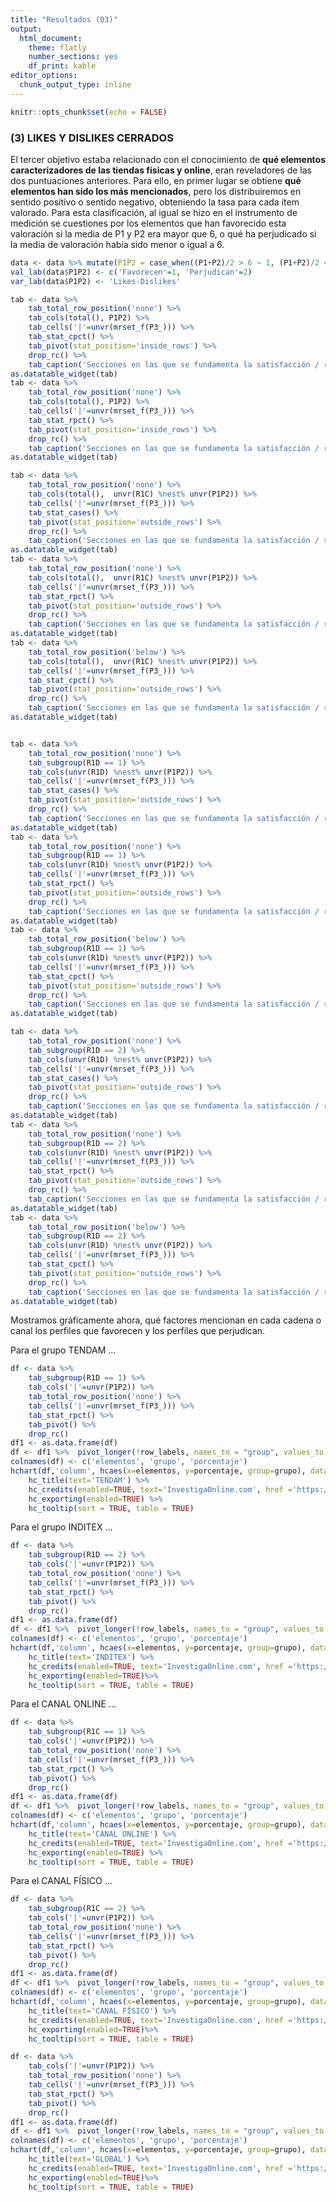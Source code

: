 ```yaml
---
title: "Resultados (03)"
output: 
  html_document: 
    theme: flatly
    number_sections: yes
    df_print: kable
editor_options: 
  chunk_output_type: inline
---
```


```r
knitr::opts_chunk$set(echo = FALSE)
```

### (3) LIKES Y DISLIKES CERRADOS

El tercer objetivo estaba relacionado con el conocimiento de **qué elementos caracterizadores de las tiendas físicas y online**, eran reveladores de las dos puntuaciones anteriores. Para ello, en primer lugar se obtiene **qué elementos han sido los más mencionados**, pero los distribuiremos en sentido positivo o sentido negativo, obteniendo la tasa para cada ítem valorado. Para esta clasificación, al igual se hizo en el instrumento de medición se cuestiones por los elementos que han favorecido esta valoración si la media de P1 y P2 era mayor que 6, o qué ha perjudicado si la media de valoración había sido menor o igual a 6.

```r
data <- data %>% mutate(P1P2 = case_when((P1+P2)/2 > 6 ~ 1, (P1+P2)/2 <=6 ~ 2))
val_lab(data$P1P2) <- c('Favorecen'=1, 'Perjudican'=2)
var_lab(data$P1P2) <- 'Likes-Dislikes'

tab <- data %>%
    tab_total_row_position('none') %>%
    tab_cols(total(), P1P2) %>%
	tab_cells('|'=unvr(mrset_f(P3_))) %>%
    tab_stat_cpct() %>%
    tab_pivot(stat_position='inside_rows') %>%
    drop_rc() %>%
    tab_caption('Secciones en las que se fundamenta la satisfacción / recomendación (% columna)')
as.datatable_widget(tab)
tab <- data %>%
    tab_total_row_position('none') %>%
    tab_cols(total(), P1P2) %>%
	tab_cells('|'=unvr(mrset_f(P3_))) %>%
    tab_stat_rpct() %>% 
    tab_pivot(stat_position='inside_rows') %>%
    drop_rc() %>%
    tab_caption('Secciones en las que se fundamenta la satisfacción / recomendación (% fila)')
as.datatable_widget(tab)

tab <- data %>%
    tab_total_row_position('none') %>%
    tab_cols(total(),  unvr(R1C) %nest% unvr(P1P2)) %>%
	tab_cells('|'=unvr(mrset_f(P3_))) %>%
	tab_stat_cases() %>%
    tab_pivot(stat_position='outside_rows') %>%
    drop_rc() %>%
    tab_caption('Secciones en las que se fundamenta la satisfacción / recomendación (casos)')
as.datatable_widget(tab)
tab <- data %>%
    tab_total_row_position('none') %>%
    tab_cols(total(),  unvr(R1C) %nest% unvr(P1P2)) %>%
	tab_cells('|'=unvr(mrset_f(P3_))) %>%
	tab_stat_rpct() %>%
    tab_pivot(stat_position='outside_rows') %>%
    drop_rc() %>%
    tab_caption('Secciones en las que se fundamenta la satisfacción / recomendación (% fila)')
as.datatable_widget(tab)
tab <- data %>%
    tab_total_row_position('below') %>%
    tab_cols(total(),  unvr(R1C) %nest% unvr(P1P2)) %>%
	tab_cells('|'=unvr(mrset_f(P3_))) %>%
	tab_stat_cpct() %>%
    tab_pivot(stat_position='outside_rows') %>%
    drop_rc() %>%
    tab_caption('Secciones en las que se fundamenta la satisfacción / recomendación (% columna)')
as.datatable_widget(tab)


tab <- data %>%
    tab_total_row_position('none') %>%
    tab_subgroup(R1D == 1) %>% 
    tab_cols(unvr(R1D) %nest% unvr(P1P2)) %>%
	tab_cells('|'=unvr(mrset_f(P3_))) %>%
	tab_stat_cases() %>%
    tab_pivot(stat_position='outside_rows') %>%
    drop_rc() %>%
    tab_caption('Secciones en las que se fundamenta la satisfacción / recomendación (casos)')
as.datatable_widget(tab)
tab <- data %>%
    tab_total_row_position('none') %>%
    tab_subgroup(R1D == 1) %>% 
    tab_cols(unvr(R1D) %nest% unvr(P1P2)) %>%
	tab_cells('|'=unvr(mrset_f(P3_))) %>%
	tab_stat_rpct() %>%
    tab_pivot(stat_position='outside_rows') %>%
    drop_rc() %>%
    tab_caption('Secciones en las que se fundamenta la satisfacción / recomendación (% fila)')
as.datatable_widget(tab)
tab <- data %>%
    tab_total_row_position('below') %>%
    tab_subgroup(R1D == 1) %>% 
    tab_cols(unvr(R1D) %nest% unvr(P1P2)) %>%
	tab_cells('|'=unvr(mrset_f(P3_))) %>%
	tab_stat_cpct() %>%
    tab_pivot(stat_position='outside_rows') %>%
    drop_rc() %>%
    tab_caption('Secciones en las que se fundamenta la satisfacción / recomendación (% columna)')
as.datatable_widget(tab)

tab <- data %>%
    tab_total_row_position('none') %>%
    tab_subgroup(R1D == 2) %>% 
    tab_cols(unvr(R1D) %nest% unvr(P1P2)) %>%
	tab_cells('|'=unvr(mrset_f(P3_))) %>%
	tab_stat_cases() %>%
    tab_pivot(stat_position='outside_rows') %>%
    drop_rc() %>%
    tab_caption('Secciones en las que se fundamenta la satisfacción / recomendación (casos)')
as.datatable_widget(tab)
tab <- data %>%
    tab_total_row_position('none') %>%
    tab_subgroup(R1D == 2) %>% 
    tab_cols(unvr(R1D) %nest% unvr(P1P2)) %>%
	tab_cells('|'=unvr(mrset_f(P3_))) %>%
	tab_stat_rpct() %>%
    tab_pivot(stat_position='outside_rows') %>%
    drop_rc() %>%
    tab_caption('Secciones en las que se fundamenta la satisfacción / recomendación (% fila)')
as.datatable_widget(tab)
tab <- data %>%
    tab_total_row_position('below') %>%
    tab_subgroup(R1D == 2) %>% 
    tab_cols(unvr(R1D) %nest% unvr(P1P2)) %>%
	tab_cells('|'=unvr(mrset_f(P3_))) %>%
	tab_stat_cpct() %>%
    tab_pivot(stat_position='outside_rows') %>%
    drop_rc() %>%
    tab_caption('Secciones en las que se fundamenta la satisfacción / recomendación (% columna)')
as.datatable_widget(tab)
```

Mostramos gráficamente ahora, qué factores mencionan en cada cadena o canal los perfiles que favorecen y los perfiles que perjudican.

Para el grupo TENDAM ...

```r
df <- data %>%
    tab_subgroup(R1D == 1) %>%
    tab_cols('|'=unvr(P1P2)) %>%
    tab_total_row_position('none') %>%
	tab_cells('|'=unvr(mrset_f(P3_))) %>%
	tab_stat_rpct() %>%
    tab_pivot() %>%
    drop_rc()
df1 <- as.data.frame(df)
df <- df1 %>%  pivot_longer(!row_labels, names_to = "group", values_to = "y")
colnames(df) <- c('elementos', 'grupo', 'porcentaje')
hchart(df,'column', hcaes(x=elementos, y=porcentaje, group=grupo), dataLabels=list(enabled=TRUE, format='{point.y:.1f} %')) %>%
    hc_title(text='TENDAM') %>%
    hc_credits(enabled=TRUE, text='InvestigaOnline.com', href ='https://www.investigaonline.com') %>%
    hc_exporting(enabled=TRUE) %>%
    hc_tooltip(sort = TRUE, table = TRUE)
```

Para el grupo INDITEX ...

```r
df <- data %>%
    tab_subgroup(R1D == 2) %>%
    tab_cols('|'=unvr(P1P2)) %>%
    tab_total_row_position('none') %>%
	tab_cells('|'=unvr(mrset_f(P3_))) %>%
	tab_stat_rpct() %>%
    tab_pivot() %>%
    drop_rc()
df1 <- as.data.frame(df)
df <- df1 %>%  pivot_longer(!row_labels, names_to = "group", values_to = "y")
colnames(df) <- c('elementos', 'grupo', 'porcentaje')
hchart(df,'column', hcaes(x=elementos, y=porcentaje, group=grupo), dataLabels=list(enabled=TRUE, format='{point.y:.1f} %')) %>%
    hc_title(text='INDITEX') %>%
    hc_credits(enabled=TRUE, text='InvestigaOnline.com', href ='https://www.investigaonline.com') %>%
    hc_exporting(enabled=TRUE)%>%
    hc_tooltip(sort = TRUE, table = TRUE)

```
Para el CANAL ONLINE ...

```r
df <- data %>%
    tab_subgroup(R1C == 1) %>%
    tab_cols('|'=unvr(P1P2)) %>%
    tab_total_row_position('none') %>%
	tab_cells('|'=unvr(mrset_f(P3_))) %>%
	tab_stat_rpct() %>%
    tab_pivot() %>%
    drop_rc()
df1 <- as.data.frame(df)
df <- df1 %>%  pivot_longer(!row_labels, names_to = "group", values_to = "y")
colnames(df) <- c('elementos', 'grupo', 'porcentaje')
hchart(df,'column', hcaes(x=elementos, y=porcentaje, group=grupo), dataLabels=list(enabled=TRUE, format='{point.y:.1f} %')) %>%
    hc_title(text='CANAL ONLINE') %>%
    hc_credits(enabled=TRUE, text='InvestigaOnline.com', href ='https://www.investigaonline.com') %>%
    hc_exporting(enabled=TRUE) %>%
    hc_tooltip(sort = TRUE, table = TRUE)
```

Para el CANAL FÍSICO ...

```r
df <- data %>%
    tab_subgroup(R1C == 2) %>%
    tab_cols('|'=unvr(P1P2)) %>%
    tab_total_row_position('none') %>%
	tab_cells('|'=unvr(mrset_f(P3_))) %>%
	tab_stat_rpct() %>%
    tab_pivot() %>%
    drop_rc()
df1 <- as.data.frame(df)
df <- df1 %>%  pivot_longer(!row_labels, names_to = "group", values_to = "y")
colnames(df) <- c('elementos', 'grupo', 'porcentaje')
hchart(df,'column', hcaes(x=elementos, y=porcentaje, group=grupo), dataLabels=list(enabled=TRUE, format='{point.y:.1f} %')) %>%
    hc_title(text='CANAL FÍSICO') %>%
    hc_credits(enabled=TRUE, text='InvestigaOnline.com', href ='https://www.investigaonline.com') %>%
    hc_exporting(enabled=TRUE)%>%
    hc_tooltip(sort = TRUE, table = TRUE)

```

```r
df <- data %>%
    tab_cols('|'=unvr(P1P2)) %>%
    tab_total_row_position('none') %>%
	tab_cells('|'=unvr(mrset_f(P3_))) %>%
	tab_stat_rpct() %>%
    tab_pivot() %>%
    drop_rc()
df1 <- as.data.frame(df)
df <- df1 %>%  pivot_longer(!row_labels, names_to = "group", values_to = "y")
colnames(df) <- c('elementos', 'grupo', 'porcentaje')
hchart(df,'column', hcaes(x=elementos, y=porcentaje, group=grupo), dataLabels=list(enabled=TRUE, format='{point.y:.1f} %')) %>%
    hc_title(text='GLOBAL') %>%
    hc_credits(enabled=TRUE, text='InvestigaOnline.com', href ='https://www.investigaonline.com') %>%
    hc_exporting(enabled=TRUE)%>%
    hc_tooltip(sort = TRUE, table = TRUE)

```